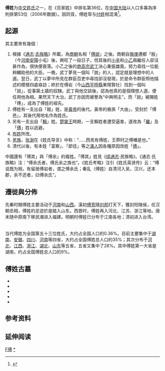 {{Refimprove|time=2021-03-02T09:04:56+00:00}}
{{不是|付姓}}
{{姓氏
|姓氏=傅
|拼音=Fù
|中国大陆=Fu
|台湾=華語：Fu<br />臺語：Pòo<br />客語：Fu
|香港=Foo<br />Fu
|澳门=Fu
|新加坡=Fu/Foo/Poh
|马来西亚=Fu/Foo/Poh
|越南=Phó
|韩国=
|反切=
|同音字=
|堂号=
|郡望=[[清河郡|清河郡]]
}}

'''傅姓'''为[[中文姓氏|中文姓氏]]之一，在《百家姓》中排名第36位，在[[中国大陆|中国大陆]]以人口多寡為序則排第53位（2006年数据）{{查证请求}}。因同音，傅姓常与[[付姓|付姓]]相混淆<ref>{{cite news |author1=闪电新闻 |title=“傅”变“付”，村里700多名村民姓氏被登记错，想改姓却遇难题 |url=https://www.ixigua.com/6933235602959630861 |accessdate=2021-03-02 |agency=山东广播电视台生活频道 |publisher=西瓜视频 |date=2021-02-26 |archive-date=2021-10-12 |archive-url=https://web.archive.org/web/20211012075243/https://www.ixigua.com/6933235602959630861 }}</ref>。

==起源==
其主要來有幾個：
#根據《[[通志|通志]]·[[氏族略|氏族略]]》所載，為[[商朝|商朝]]名相「[[傅說|傅說]]」之後。商朝自[[盤庚|盤庚]]遷都「殷」（今[[河南|河南]][[安陽|安陽]]小屯）後，興旺了一段日子，但其後的[[小辛|小辛]]和[[小乙|小乙]]兩繼任人卻沒甚作為，很快便衰落。小乙之後的[[商高宗|商高宗]][[武丁|武丁]]決心重振雄風，努力尋找一位能夠輔助他的大臣。一晚，武丁夢見一個叫「說」的人，認定就是理想中的人選。翌日，武丁以夢中所見在群臣百吏中尋找卻沒發現，於是命令群臣照他描述的模樣四處尋訪；終於在傅岩（今[[山西|山西]][[平陸縣|平陸縣]]東隱賢社）找到一個叫「說」，從事築土牆的奴隸。武丁與他交談後，認為他真的是個理想人選，便任用他為相，果然天下大治，武丁亦因而被譽為“中興明主”。而「說」被賜姓「傅」，成為了傅姓的祖先。
#傅姓有一支出自「姬」姓，是[[黃帝|黃帝]]的後代。黃帝的裔孫「大由」，受封於「傅邑」，其後代用地名作為姓氏。
#另有一支出自「[[賴|賴]]」姓。[[楚靈王|楚靈王]]時期，一支賴姓者遭受逼害，遂改為「[[羅|羅]]」及「[[傅|傅]]」姓以逃避。
#[[布姓|布姓]]所改。
#[[羌族|羌族]]，[[张澍|张澍]]在《姓氏导言》中称：“……西羌有傅姓，王莽时之傅幡是也。”
#清代以後，有本姓「富察」、「郎佳」等之[[滿人|滿人]]因各種原因改姓「[[傅|傅]]」。

中國還有「傅其」與「傅余」的複姓。「傅其」姓見《[[续通志|续通志]]·民族略》。《通志·氏族略》注：“傅余氏者，傅氏余之族也”。《姓氏考略》注引《姓氏英贤传》云：“傅说既为相，有留居傅岩者，谓之傅余氏；秦乱（傅姓）自清河入吴，汉兴，还本郡，余不还者，曰傅余氏”。

==遷徙與分佈==
{{Details|北地傅氏}}

先秦时期傅姓主要活动于[[河南|河南]]和[[山西|山西]]。漢初[[傅宽|傅宽]]隨[[刘邦|刘邦]]打天下，獲封阳陵侯，任汉朝丞相，傅姓的足迹於是踏入山东。西晋时，傅姓再入河北、江苏、浙江等地。唐末随中原南下移民潮进入福建。明朝时傅姓已分布于江南各地；清初进入台湾。 　　

当代傅姓为全国第五十三位姓氏，大约占全国人口的0.36%。目前主要集中于[[湖南|湖南]]、[[安徽|安徽]]、[[四川|四川]]、[[河南|河南]]等四省，大约占全国傅姓总人口的35%；其次分布于[[河北|河北]]、[[江西|江西]]、[[浙江|浙江]]、[[湖北|湖北]]、[[山东|山东]]等五省，五省又集中了28%。其中傅姓第一大省是湖南，约占全国傅姓总人口的9%。

==傅姓古墓==
*{{fact|傅实墓}}
*{{fact|傅氏开闽始祖墓}}
*{{fact|位於南安县丰州环山村金钗山西南麓}}
*{{fact|傅居献墓}}
*{{fact|位於南安县丰州镇桃源村发华山}}
==参考资料==
{{reflist}}

== 延伸阅读 ==
{{Wikisource further reading}}

{{中國首一百個姓氏}}

[[Category:漢姓|F傅]]
[[Category:傅姓|*]]